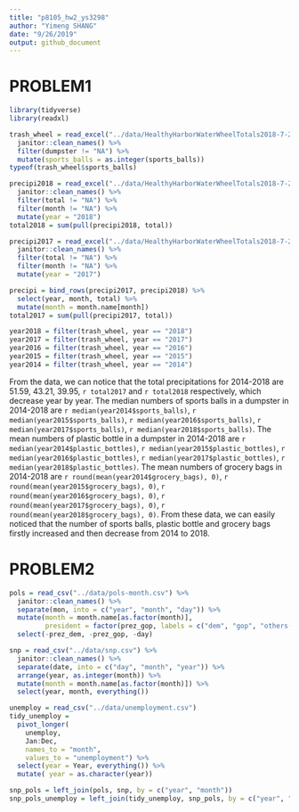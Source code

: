 ```yaml
---
title: "p8105_hw2_ys3298"
author: "Yimeng SHANG"
date: "9/26/2019"
output: github_document
---
```

# PROBLEM1
```r
library(tidyverse)
library(readxl)

trash_wheel = read_excel("../data/HealthyHarborWaterWheelTotals2018-7-28.xlsx", sheet = 1) %>%
  janitor::clean_names() %>%
  filter(dumpster != "NA") %>%
  mutate(sports_balls = as.integer(sports_balls))
typeof(trash_wheel$sports_balls) 

precipi2018 = read_excel("../data/HealthyHarborWaterWheelTotals2018-7-28.xlsx", sheet = 3, skip = 1) %>% 
  janitor::clean_names() %>%
  filter(total != "NA") %>%
  filter(month != "NA") %>%
  mutate(year = "2018")
total2018 = sum(pull(precipi2018, total))

precipi2017 = read_excel("../data/HealthyHarborWaterWheelTotals2018-7-28.xlsx", sheet = 4, skip = 1) %>% 
  janitor::clean_names() %>%
  filter(total != "NA") %>%
  filter(month != "NA") %>%
  mutate(year = "2017")

precipi = bind_rows(precipi2017, precipi2018) %>%
  select(year, month, total) %>%
  mutate(month = month.name[month])
total2017 = sum(pull(precipi2017, total))
```
```r
year2018 = filter(trash_wheel, year == "2018")
year2017 = filter(trash_wheel, year == "2017")
year2016 = filter(trash_wheel, year == "2016")
year2015 = filter(trash_wheel, year == "2015")
year2014 = filter(trash_wheel, year == "2014")
```

From the data, we can notice that the total precipitations for 2014-2018 are 51.59, 43.21, 39.95, `r total2017` and `r total2018` respectively, which decrease year by year. The median numbers of sports balls in a dumpster in 2014-2018 are `r median(year2014$sports_balls)`, `r median(year2015$sports_balls)`, `r median(year2016$sports_balls)`, `r median(year2017$sports_balls)`, `r median(year2018$sports_balls)`. The mean numbers of plastic bottle in a dumpster in 2014-2018 are `r median(year2014$plastic_bottles)`, `r median(year2015$plastic_bottles)`, `r median(year2016$plastic_bottles)`, `r median(year2017$plastic_bottles)`, `r median(year2018$plastic_bottles)`. The mean numbers of grocery bags in 2014-2018 are `r round(mean(year2014$grocery_bags), 0)`, `r round(mean(year2015$grocery_bags), 0)`, `r round(mean(year2016$grocery_bags), 0)`, `r round(mean(year2017$grocery_bags), 0)`, `r round(mean(year2018$grocery_bags), 0)`. From these data, we can easily noticed that the number of sports balls, plastic bottle and grocery bags firstly increased and then decrease from 2014 to 2018.

# PROBLEM2
```r
pols = read_csv("../data/pols-month.csv") %>%
  janitor::clean_names() %>%
  separate(mon, into = c("year", "month", "day")) %>%
  mutate(month = month.name[as.factor(month)],
         president = factor(prez_gop, labels = c("dem", "gop", "others(shows as 2 in prez_gop)"))) %>%
  select(-prez_dem, -prez_gop, -day)

snp = read_csv("../data/snp.csv") %>%
  janitor::clean_names() %>%
  separate(date, into = c("day", "month", "year")) %>%
  arrange(year, as.integer(month)) %>%
  mutate(month = month.name[as.factor(month)]) %>%
  select(year, month, everything())

unemploy = read_csv("../data/unemployment.csv")
tidy_unemploy = 
  pivot_longer(
    unemploy,
    Jan:Dec,
    names_to = "month",
    values_to = "unemployment") %>%
  select(year = Year, everything()) %>%
  mutate( year = as.character(year))

snp_pols = left_join(pols, snp, by = c("year", "month"))
snp_pols_unemploy = left_join(tidy_unemploy, snp_pols, by = c("year", "month"))
```




